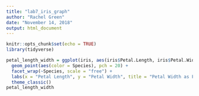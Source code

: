 ```yaml
---
title: "lab7_iris_graph"
author: "Rachel Green"
date: "November 14, 2018"
output: html_document
---
```


```r
knitr::opts_chunk$set(echo = TRUE)
library(tidyverse)
```

```r
petal_length_width = ggplot(iris, aes(iris$Petal.Length, iris$Petal.Width)) +
  geom_point(aes(color = Species), pch = 20) +
  facet_wrap(~Species, scale = "free") + 
  labs(x = "Petal Length", y = "Petal Width", title = "Petal Width as Function of Petal Length Across Iris Species") +
  theme_classic()
petal_length_width
```

